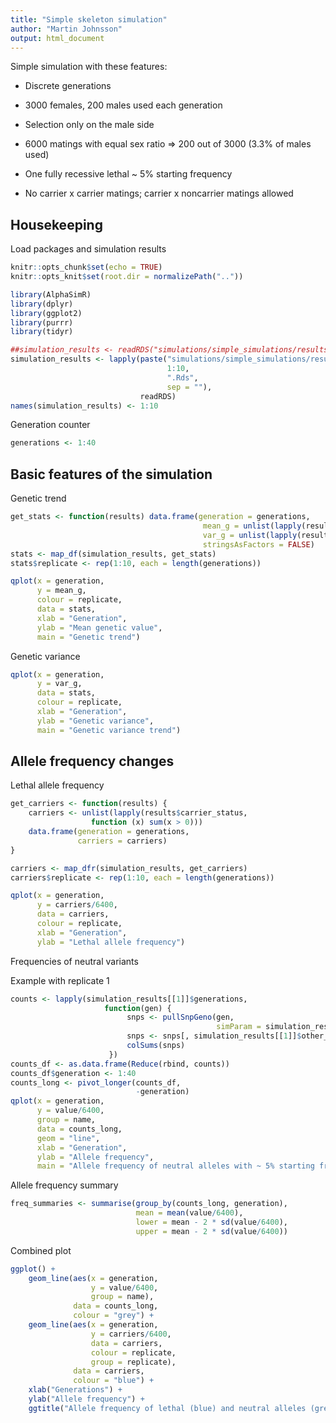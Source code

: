 ```yaml
---
title: "Simple skeleton simulation"
author: "Martin Johnsson"
output: html_document
---
```


Simple simulation with these features:

* Discrete generations

* 3000 females, 200 males used each generation

* Selection only on the male side

* 6000 matings with equal sex ratio => 200 out of 3000 (3.3% of males used)

* One fully recessive lethal ~ 5% starting frequency

* No carrier x carrier matings; carrier x noncarrier matings allowed

## Housekeeping

Load packages and simulation results

```r
knitr::opts_chunk$set(echo = TRUE)
knitr::opts_knit$set(root.dir = normalizePath(".."))
```

```r
library(AlphaSimR)
library(dplyr)
library(ggplot2)
library(purrr)
library(tidyr)
```

```r
##simulation_results <- readRDS("simulations/simple_simulations/results_2.Rds")
simulation_results <- lapply(paste("simulations/simple_simulations/results_",
                                   1:10,
                                   ".Rds",
                                   sep = ""),
                             readRDS)
names(simulation_results) <- 1:10
```

Generation counter

```r
generations <- 1:40
```


## Basic features of the simulation

Genetic trend

```r
get_stats <- function(results) data.frame(generation = generations,
                                           mean_g = unlist(lapply(results$generations, meanG)),
                                           var_g = unlist(lapply(results$generations, varG)),
                                           stringsAsFactors = FALSE)
stats <- map_df(simulation_results, get_stats)
stats$replicate <- rep(1:10, each = length(generations))

qplot(x = generation,
      y = mean_g,
      colour = replicate,
      data = stats,
      xlab = "Generation",
      ylab = "Mean genetic value",
      main = "Genetic trend")
```

Genetic variance

```r
qplot(x = generation,
      y = var_g,
      data = stats,
      colour = replicate,
      xlab = "Generation",
      ylab = "Genetic variance",
      main = "Genetic variance trend")
```

## Allele frequency changes

Lethal allele frequency

```r
get_carriers <- function(results) {
    carriers <- unlist(lapply(results$carrier_status,
                  function (x) sum(x > 0)))
    data.frame(generation = generations,
               carriers = carriers)
}

carriers <- map_dfr(simulation_results, get_carriers)
carriers$replicate <- rep(1:10, each = length(generations))

qplot(x = generation,
      y = carriers/6400,
      data = carriers,
      colour = replicate,
      xlab = "Generation",
      ylab = "Lethal allele frequency")
```


Frequencies of neutral variants

Example with replicate 1

```r
counts <- lapply(simulation_results[[1]]$generations,
                     function(gen) {
                          snps <- pullSnpGeno(gen,
                                              simParam = simulation_results[[1]]$simparam)
                          snps <- snps[, simulation_results[[1]]$other_snp_ix]
                          colSums(snps)
                      })
counts_df <- as.data.frame(Reduce(rbind, counts))
counts_df$generation <- 1:40
counts_long <- pivot_longer(counts_df,
                            -generation)
qplot(x = generation,
      y = value/6400,
      group = name,
      data = counts_long,
      geom = "line",
      xlab = "Generation",
      ylab = "Allele frequency",
      main = "Allele frequency of neutral alleles with ~ 5% starting frequency")
```

Allele frequency summary

```r
freq_summaries <- summarise(group_by(counts_long, generation),
                            mean = mean(value/6400),
                            lower = mean - 2 * sd(value/6400),
                            upper = mean - 2 * sd(value/6400))
```


Combined plot

```r

ggplot() +
    geom_line(aes(x = generation,
                  y = value/6400,
                  group = name),
              data = counts_long,
              colour = "grey") +
    geom_line(aes(x = generation,
                  y = carriers/6400,
                  data = carriers,
                  colour = replicate,
                  group = replicate),
              data = carriers,
              colour = "blue") +
    xlab("Generations") +
    ylab("Allele frequency") +
    ggtitle("Allele frequency of lethal (blue) and neutral alleles (grey)")
```

